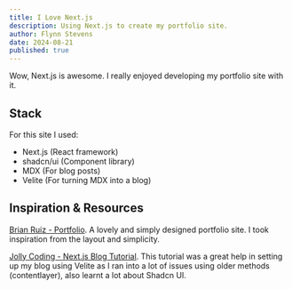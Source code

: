 ```yaml
---
title: I Love Next.js
description: Using Next.js to create my portfolio site.
author: Flynn Stevens
date: 2024-08-21
published: true
---
```


Wow, Next.js is awesome. I really enjoyed developing my portfolio site with it.

## Stack
For this site I used:
- Next.js (React framework)
- shadcn/ui (Component library)
- MDX (For blog posts)
- Velite (For turning MDX into a blog)

## Inspiration & Resources
[Brian Ruiz - Portfolio](https://www.b-r.io/). A lovely and simply designed portfolio site. I took inspiration from the layout and simplicity.

[Jolly Coding - Next.js Blog Tutorial](https://github.com/jolbol1/nextjs-velite-blog-template?tab=readme-ov-file). This tutorial was a great help in setting up my blog using Velite as I ran into a lot of issues using older methods (contentlayer), also learnt a lot about Shadcn UI.